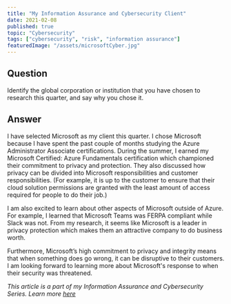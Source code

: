 ```yaml
---
title: "My Information Assurance and Cybersecurity Client"
date: 2021-02-08
published: true
topic: "Cybersecurity"
tags: ["cybersecurity", "risk", "information assurance"]
featuredImage: "/assets/microsoftCyber.jpg"
---
```


## Question

Identify the global corporation or institution that you have chosen to research this quarter, and say why you chose it.

## Answer

I have selected Microsoft as my client this quarter. I chose Microsoft because I have spent the past couple of months studying the Azure Administrator Associate certifications. During the summer, I earned my Microsoft Certified: Azure Fundamentals certification which championed their commitment to privacy and protection. They also discussed how privacy can be divided into Microsoft responsibilities and customer responsibilities. (For example, it is up to the customer to ensure that their cloud solution permissions are granted with the least amount of access required for people to do their job.)

I am also excited to learn about other aspects of Microsoft outside of Azure. For example, I learned that Microsoft Teams was FERPA compliant while Slack was not. From my research, it seems like Microsoft is a leader in privacy protection which makes them an attractive company to do business worth.

Furthermore, Microsoft’s high commitment to privacy and integrity means that when something does go wrong, it can be disruptive to their customers. I am looking forward to learning more about Microsoft's response to when their security was threatened.

_This article is a part of my Information Assurance and Cybersecurity Series. Learn more [here](https://www.locksleylk.com/2021/cybersecurityintro/)_
